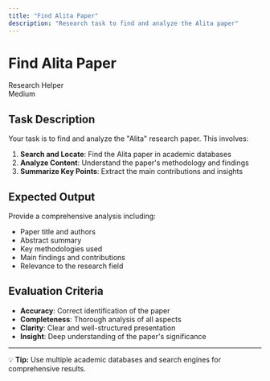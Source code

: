 ```yaml
---
title: "Find Alita Paper"
description: "Research task to find and analyze the Alita paper"
---
```


# Find Alita Paper

<div className="task-header">
  <div className="task-badge research">Research Helper</div>
  <div className="task-difficulty medium">Medium</div>
</div>

## Task Description

Your task is to find and analyze the "Alita" research paper. This involves:

1. **Search and Locate**: Find the Alita paper in academic databases
2. **Analyze Content**: Understand the paper's methodology and findings
3. **Summarize Key Points**: Extract the main contributions and insights

## Expected Output

Provide a comprehensive analysis including:
- Paper title and authors
- Abstract summary
- Key methodologies used
- Main findings and contributions
- Relevance to the research field

## Evaluation Criteria

- **Accuracy**: Correct identification of the paper
- **Completeness**: Thorough analysis of all aspects
- **Clarity**: Clear and well-structured presentation
- **Insight**: Deep understanding of the paper's significance

---

<div className="task-footer">
  <p>💡 <strong>Tip:</strong> Use multiple academic databases and search engines for comprehensive results.</p>
</div>